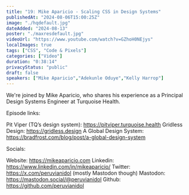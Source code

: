 ```yaml
---
title: "19: Mike Aparicio - Scaling CSS in Design Systems"
publishedAt: "2024-08-06T15:00:25Z"
image: "./hqdefault.jpg"
dateAdded: "2024-08-13"
poster: "./maxresdefault.jpg"
videoUrl: "https://www.youtube.com/watch?v=GZhoH0NEjys"
localImages: true
tags: ["CSS", "Code & Pixels"]
categories: ["Video"]
duration: "0:38:14"
privacyStatus: "public"
draft: false
speakers: ["Mike Aparicio","Adekunle Oduye","Kelly Harrop"]
---
```

We're joined by Mike Aparicio, who shares his experience as a Principal Design Systems Engineer at Turquoise Health.

Episode links:

Pit Viper (TQ’s design system): https://pitviper.turquoise.health
Gridless Design: https://gridless.design
A Global Design System: https://bradfrost.com/blog/post/a-global-design-system

Socials:

Website: https://mikeaparicio.com
Linkedin: https://www.linkedin.com/in/mikeaparicio/
Twitter: https://x.com/peruvianidol (mostly Mastodon though)
Mastodon: https://mastodon.social/@peruvianidol 
Github: https://github.com/peruvianidol
